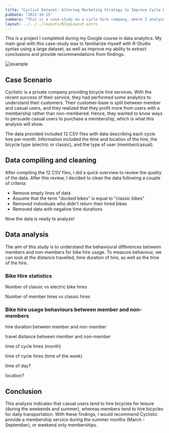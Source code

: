 ```yaml
---
title: "Cyclist Dataset: Altering Marketing Strategy to Improve Cycle Hire Revenue"
pubDate: "2022-10-15"
summary: "This is a case-study on a cycle hire company, where I analyze recent hire data to recommend methods to improve revenue. "
layout: ../../../layouts/BlogLayout.astro
---
```


This is a project I completed during my Google course in data analytics. My main goal with this case-study was to familiarize myself with R-Studio syntax using a large dataset, as well as improve my ability to extract conclusions and provide recommendations from findings. 

![example](/public/images/download.png)


## Case Scenario

Cyclistic is a private company providing bicycle hire services. With the recent success of their service, they had performed some analytics to understand their customers. Their customer-base is split between member and casual users, and they realized that they profit more from users with a membership rather than non-membered. Hence, they wanted to know ways to persuade casual users to purchase a membership, which is what this analysis will show. 

The data provided included 12 CSV files with data describing each cycle hire per month. Information included the time and location of the hire, the bicycle type (electric or classic), and the type of user (member/casual). 

## Data compiling and cleaning

After compiling the 12 CSV files, I did a quick overview to review the quality of the data. After this review, I decided to clean the data following a couple of criteria: 
- Remove empty lines of data
- Assume that the term "docked bikes" is equal to "classic bikes"
- Removed individuals who didn't return their hired bikes
- Removed data with negative time durations

Now the data is ready to analyze!

## Data analysis

The aim of this study is to understand the behavioural differences between members and non-members for bike hire usage. To measure behaviour, we can look at the distance travelled, time duration of hire, as well as the time of the hire. 

### Bike Hire statistics

Number of classic vs electric bike hires

Number of member hires vs classic hires

### Bike hire usage behaviours between member and non-members

hire duration between member and non-member

travel distance between member and non-member

time of cycle hires (month)

time of cycle hires (time of the week) 

time of day? 

location? 

## Conclusion

This analysis indicates that casual users tend to hire bicycles for leisure (during the weekends and summer), whereas members tend to hire bicycles for daily transportation. With these findings, I would recommend Cyclistic provide a membership service during the summer months (March - September), or weekend only memberships. 